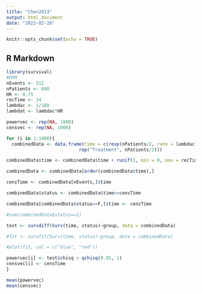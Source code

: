 ```yaml
---
title: "Chen2013"
output: html_document
date: "2023-02-28"
---
```


```r
knitr::opts_chunk$set(echo = TRUE)
```

## R Markdown

```r
library(survival)
#PHM
nEvents <- 512
nPatients <- 680
HR <- 0.75
recTime <- 34
lambdac <- 1/180
lambdat <- lambdac*HR

powervec <- rep(NA, 1000)
censvec <- rep(NA, 1000)

for (i in 1:1000){
  combinedData <- data.frame(time = c(rexp(nPatients/2, rate = lambdac), rexp(nPatients/2, rate = lambdat)), group = c(rep("Control", nPatients/2),
                           rep("Treatment", nPatients/2)))

combinedData$time <- combinedData$time + runif(1, min = 0, max = recTime)

combinedData <- combinedData[order(combinedData$time),]

censTime <- combinedData[nEvents,]$time

combinedData$status <- combinedData$time<=censTime

combinedData[combinedData$status==F,]$time <- censTime

#sum(combinedData$status==1)

test <- survdiff(Surv(time, status)~group, data = combinedData)

#fit <- survfit(Surv(time, status)~group, data = combinedData)

#plot(fit, col = c("blue", "red"))

powervec[i] <- test$chisq > qchisq(0.95, 1)
censvec[i] <- censTime
}

mean(powervec)
mean(censvec)

```

